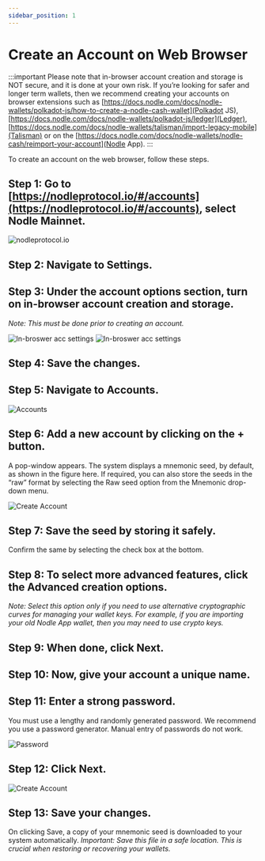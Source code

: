 ```yaml
---
sidebar_position: 1
---
```


# Create an Account on Web Browser

:::important
Please note that in-browser account creation and storage is NOT secure, and it is done at your own risk. 
If you’re looking for safer and longer term wallets, then we recommend creating your accounts on browser extensions such as [https://docs.nodle.com/docs/nodle-wallets/polkadot-js/how-to-create-a-nodle-cash-wallet](Polkadot JS), [https://docs.nodle.com/docs/nodle-wallets/polkadot-js/ledger](Ledger), [https://docs.nodle.com/docs/nodle-wallets/talisman/import-legacy-mobile](Talisman) or on the [https://docs.nodle.com/docs/nodle-wallets/nodle-cash/reimport-your-account](Nodle App). 
:::

To create an account on the web browser, follow these steps. 

## Step 1: Go to [https://nodleprotocol.io/#/accounts](https://nodleprotocol.io/#/accounts), select Nodle Mainnet. 

![nodleprotocol.io](/img/docs/nodle-cash/nodle-mainnet.png)

## Step 2: Navigate to Settings. 

## Step 3: Under the account options section, turn on in-browser account creation and storage. 

*Note: This must be done prior to creating an account.*

   ![In-broswer acc settings](/img/docs/nodle-cash/settings-1.png)
   ![In-broswer acc settings](/img/docs/nodle-cash/settings-2.png)

## Step 4: Save the changes.
 
## Step 5: Navigate to Accounts. 

   ![Accounts](/img/docs/nodle-cash/accounts.png)

## Step 6: Add a new account by clicking on the + button. 
A pop-window appears. The system displays a mnemonic seed, by default, as shown in the figure here. If required, you can also store the seeds in the “raw” format by selecting the Raw seed option from the Mnemonic drop-down menu. 

 ![Create Account](/img/docs/nodle-cash/account-creation1.png)

## Step 7: Save the seed by storing it safely.
Confirm the same by selecting the check box at the bottom.

## Step 8: To select more advanced features, click the Advanced creation options. 

*Note: Select this option only if you need to use alternative cryptographic curves for managing your wallet keys. For example, if you are importing your old Nodle App wallet, then you may need to use crypto keys.*  

## Step 9: When done, click Next. 

## Step 10: Now, give your account a unique name.

## Step 11: Enter a strong password. 
You must use a lengthy and randomly generated password. We recommend you use a password generator. Manual entry of passwords do not work. 

 ![Password](/img/docs/nodle-cash/account-creation2.png)

## Step 12: Click Next. 

 ![Create Account](/img/docs/nodle-cash/account-creation3.png)

## Step 13: Save your changes.
On clicking Save, a copy of your mnemonic seed is downloaded to your system automatically. 
*Important: Save this file in a safe location. This is crucial when restoring or recovering your wallets.*
